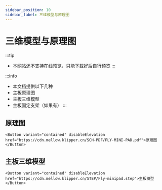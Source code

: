 ```yaml
---
sidebar_position: 10
sidebar_label: 三维模型与原理图
---
```



# 三维模型与原理图


:::tip
* 本网站还不支持在线预览，只能下载好后自行预览
:::

:::info
* 本文档提供以下几种
* 主板原理图
* 主板三维模型
* 主板固定支架（如果有）
:::

## 原理图

    <Button variant="contained" disableElevation href="https://cdn.mellow.klipper.cn/SCH-PDF/FLY-MINI-PAD.pdf">原理图</Button>


## 主板三维模型

    <Button variant="contained" disableElevation href="https://cdn.mellow.klipper.cn/STEP/Fly-minipad.step">主板模型</Button>

